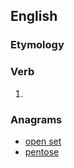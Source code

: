 ==English==

===Etymology===
{{suffix|open|est|lang=en}}

===Verb===
{{head|en|verb form}}

# {{en-archaic second-person singular of|open}}

===Anagrams===
* [[open set#English|open set]]
* [[pentose#English|pentose]]